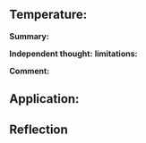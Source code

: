 ## Temperature:

**Summary:**

**Independent thought:** **limitations:**

**Comment:**

## Application:

## Reflection
